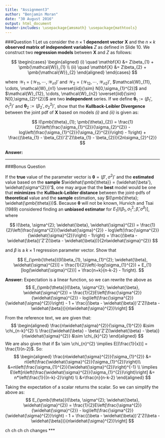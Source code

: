 ```yaml
---
title: "Assignment3"
author: "Benjamin Moran"
date: "30 August 2016"
output: html_document
header-includes: \usepackage{amsmath} \usepackage{mathtools}
---
```


###Question 1
Let us consider the $n \times 1$ **dependent vector** $\mathbf{X}$ and the $n \times k$ **observed matrix of independent variables** $Z$ as defined in Slide 10. We construct two **regression models** between $\mathbf{X}$ and $Z$ as follows:

$$
  \begin{cases}
  \begin{aligned}
    (i) \quad \mathbf{X} &= Z\beta_{1} + \pmb{\mathcal{W}}_{1} \\
    (ii) \quad \mathbf{X} &= Z\beta_{2} + \pmb{\mathcal{W}}_{2}
  \end{aligned}
  \end{cases}
$$

where $\pmb{\mathcal{W}}_{1} = (\mathcal{W}_{11}, \cdots, \mathcal{W}_{n1})'$ and $\pmb{\mathcal{W}}_{2} = (\mathcal{W}_{12}, \cdots, \mathcal{W}_{n2})'$, $\mathcal{W}_{11}, \cdots, \mathcal{W}_{n1} \overset{iid}{\sim} N[0,\sigma_{1}^{2}]$  and $\mathcal{W}_{12}, \cdots, \mathcal{W}_{n2} \overset{iid}{\sim} N[0,\sigma_{2}^{2}]$ are two **independent** series. If we define $\pmb{\theta}_{1}:=(\beta_{1}', \sigma_{1}^{2})'$ and $\pmb{\theta}_{2}:=(\beta_{2}', \sigma_{2}^{2})'$, show that the **Kullback-Leibler Divergence** between the joint pdf of $\mathbf{X}$ based on models *(i)* and *(ii)* is given as:

$$
  I(\pmb{\theta}_{1}; \pmb{\theta}_{2}) = \frac{1}{2}\left(\frac{\sigma_{1}^{2}}{\sigma_{2}^{2}} - log\left(\frac{\sigma_{1}^{2}}{\sigma_{2}^{2}}\right) - 1\right) + \frac{(\beta_{1} - \beta_{2})'Z'Z(\beta_{1} - \beta_{2})}{2n\sigma_{2}^{2}}
$$

**Answer:**

***

###Bonus Question

If the **true** value of the parameter vector is $\pmb{\theta} = (\beta', \sigma^{2})'$ and the **estimated** value based on the **sample** $\widehat{\pmb{\theta}} = (\widehat{\beta'}, \widehat{\sigma^{2}})'$, one may argue that the **best** model would be one that **minimizes** the **Kullback-Leibler distance** between the joint-pdfs of **theoretical** value and the **sample** estimation, say $I(\pmb{\theta}; \widehat{\pmb{\theta}})$. Because $\pmb{\theta}$ will not be known, Hurvich and Tsai (1989) considered finding an **unbiased estimator** for $E_{1}[I(\beta_{1}, \sigma_{1}^{2}; \widehat{\beta}, \widehat{\sigma}^{2})]$, where

$$
  I(\beta, \sigma^{2}; \widehat{\beta}, \widehat{\sigma}^{2}) = \frac{1}{2}\left(\frac{\sigma^{2}}{\widehat{\sigma}^{2}} - log\left(\frac{\sigma^{2}}{\widehat{\sigma}^{2}}\right) - 1\right) + \frac{(\beta - \widehat{\beta})'Z'Z(\beta - \widehat{\beta})}{2n\widehat{\sigma}^{2}}
$$

and $\beta$ is a $k \times 1$ regression parameter vector. Show that

$$
  E_{\pmb{\theta}}[I(\beta_{1}, \sigma_{1}^{2}; \widehat{\beta}, \widehat{\sigma}^{2})] = \frac{1}{2}\left(-log(\sigma_{1}^{2}) + E_{1}[log(\widehat{\sigma}^{2})] + \frac{n+k}{n-k-2} - 1\right).
$$

**Answer:** Expectation is a linear function, so we can rewrite the above as 
$$
E_{\pmb{\theta}}I(\beta, \sigma^{2}; \widehat{\beta}, \widehat{\sigma}^{2}) = \frac{1}{2}E\left[\frac{\sigma^{2}}{\widehat{\sigma}^{2}} - log\left(\frac{\sigma^{2}}{\widehat{\sigma}^{2}}\right) - 1 + \frac{(\beta - \widehat{\beta})'Z'Z(\beta - \widehat{\beta})}{n\widehat{\sigma}^{2}}\right]
$$

From the reference text, we are given that:
$$
\begin{aligned}
  \frac{n\widehat{\sigma}^{2}}{\sigma_{1}^{2}} &\sim \chi_{n-k}^{2} \\
  \frac{(\widehat{\beta} - \beta)'Z'Z(\widehat{\beta} - \beta)}{n\widehat{\sigma}^{2}} &\sim \chi_{k}^{2}
\end{aligned}
$$
We are also given that if $x \sim \chi_{n}^{2} \implies E[(\frac{1}{x})] = \frac{1}{n-2}$. So:
$$
\begin{aligned}
 \frac{n\widehat{\sigma}^{2}}{\sigma_{1}^{2}} &= n\left(\frac{\widehat{\sigma}^{2}}{\sigma_{1}^{2}}\right)\\
  &=n\left(\frac{\sigma_{1}^{2}}{\widehat{\sigma}^{2}}\right)^{-1} \\
  \implies E\left[n\left(\frac{\widehat{\sigma}^{2}}{\sigma_{1}^{2}}\right)\right] &= n*\left(\frac{1}{(n-k)-2}\right) \\
  &=\frac{n}{n-k-2}
\end{aligned}
$$

Taking the expectation of a scalar returns the scalar. So we can simplify the above as:
$$
  E_{\pmb{\theta}}I(\beta, \sigma^{2}; \widehat{\beta}, \widehat{\sigma}^{2}) = \frac{1}{2}E\left[\frac{\sigma^{2}}{\widehat{\sigma}^{2}} - log\left(\frac{\sigma^{2}}{\widehat{\sigma}^{2}}\right) - 1 + \frac{(\beta - \widehat{\beta})'Z'Z(\beta - \widehat{\beta})}{n\widehat{\sigma}^{2}}\right]
$$


ch ch ch ch changes
***
